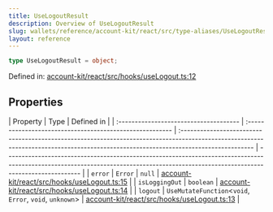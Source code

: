 ```yaml
---
title: UseLogoutResult
description: Overview of UseLogoutResult
slug: wallets/reference/account-kit/react/src/type-aliases/UseLogoutResult
layout: reference
---
```


```ts
type UseLogoutResult = object;
```

Defined in: [account-kit/react/src/hooks/useLogout.ts:12](https://github.com/alchemyplatform/aa-sdk/blob/49e74eee8606f480b200b4612d00d950da8a8742/account-kit/react/src/hooks/useLogout.ts#L12)

## Properties

| Property                               | Type                                                     | Defined in                                                                                                                                                                          |
| :------------------------------------- | :------------------------------------------------------- | :---------------------------------------------------------------------------------------------------------------------------------------------------------------------------------- | ----------------------------------------------------------------------------------------------------------------------------------------------------------------------------------- |
| <a id="error" /> `error`               | `Error`                                                  | `null`                                                                                                                                                                              | [account-kit/react/src/hooks/useLogout.ts:15](https://github.com/alchemyplatform/aa-sdk/blob/49e74eee8606f480b200b4612d00d950da8a8742/account-kit/react/src/hooks/useLogout.ts#L15) |
| <a id="isloggingout" /> `isLoggingOut` | `boolean`                                                | [account-kit/react/src/hooks/useLogout.ts:14](https://github.com/alchemyplatform/aa-sdk/blob/49e74eee8606f480b200b4612d00d950da8a8742/account-kit/react/src/hooks/useLogout.ts#L14) |
| <a id="logout" /> `logout`             | `UseMutateFunction`\<`void`, `Error`, `void`, `unknown`> | [account-kit/react/src/hooks/useLogout.ts:13](https://github.com/alchemyplatform/aa-sdk/blob/49e74eee8606f480b200b4612d00d950da8a8742/account-kit/react/src/hooks/useLogout.ts#L13) |

